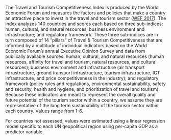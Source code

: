 The Travel and Tourism Competitiveness Index is produced by the World Economic Forum and measures the factors and policies that make a country an attractive place to invest in the travel and tourism sector ([WEF 2017](http://reports.weforum.org/travel-and-tourism-competitiveness-report-2017/?doing_wp_cron=1536798155.3167469501495361328125)). The index analyzes 140 countries and scores each based on three sub-indices: human, cultural, and natural resources; business environment and infrastructure; and regulatory framework. These three sub-indices are in turn composed of 14 “pillars” of Travel & Tourism Competitiveness that are informed by a multitude of individual indicators based on the World Economic Forum’s annual Executive Opinion Survey and data from publically available sources: human, cultural, and natural resources (human resources, affinity for travel and tourism, natural resources, and cultural resources); business environment and infrastructure (air transport infrastructure, ground transport infrastructure, tourism infrastructure, ICT infrastructure, and price competitiveness in the industry); and regulatory framework (policy rules and regulations, environmental sustainability, safety and security, health and hygiene, and prioritization of travel and tourism). Because these indicators are meant to represent the overall quality and future potential of the tourism sector within a country, we assume they are representative of the long term sustainability of the tourism sector within each country.  Values range from 1-6. 

For countries not assessed, values were estimated using a linear regression model specific to each UN geopolitical region using per-capita GDP as a predictor variable.
